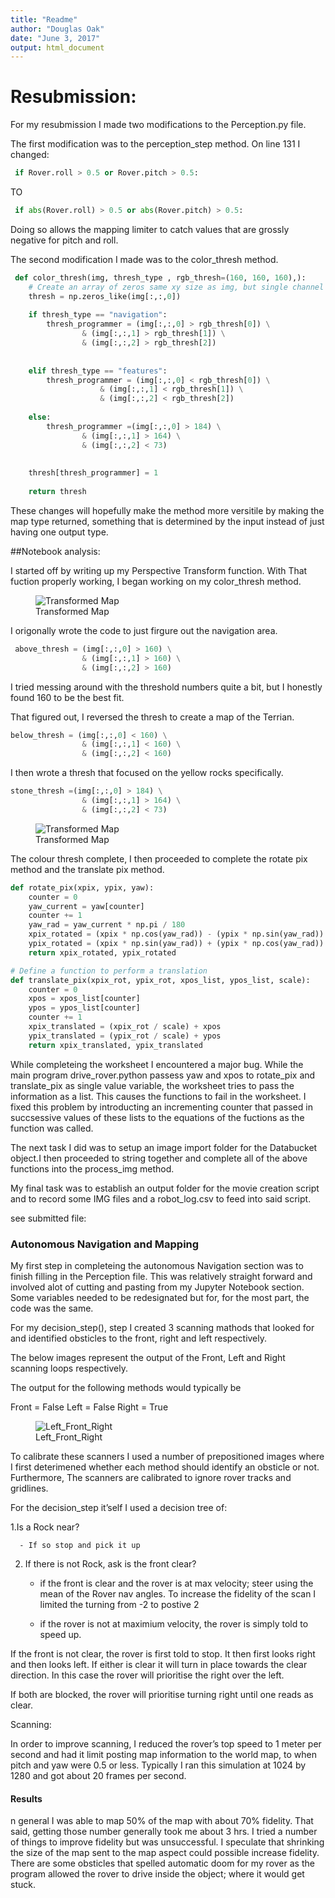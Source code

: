 ```yaml
---
title: "Readme"
author: "Douglas Oak"
date: "June 3, 2017"
output: html_document
---
```

# Resubmission:

For my resubmission I made two modifications to the Perception.py file.

The first modification was to the perception_step method. On line 131 I changed:

```python
 if Rover.roll > 0.5 or Rover.pitch > 0.5:
```


TO

```python
 if abs(Rover.roll) > 0.5 or abs(Rover.pitch) > 0.5:
```
Doing so allows the mapping limiter to catch values that are grossly negative for pitch and roll.

The second modification  I made was to the color_thresh method.


```python
 def color_thresh(img, thresh_type , rgb_thresh=(160, 160, 160),):
    # Create an array of zeros same xy size as img, but single channel
    thresh = np.zeros_like(img[:,:,0])
    
    if thresh_type == "navigation":
        thresh_programmer = (img[:,:,0] > rgb_thresh[0]) \
                & (img[:,:,1] > rgb_thresh[1]) \
                & (img[:,:,2] > rgb_thresh[2])
       
    
    elif thresh_type == "features":
        thresh_programmer = (img[:,:,0] < rgb_thresh[0]) \
                    & (img[:,:,1] < rgb_thresh[1]) \
                    & (img[:,:,2] < rgb_thresh[2])
    
    else:
        thresh_programmer =(img[:,:,0] > 184) \
                & (img[:,:,1] > 164) \
                & (img[:,:,2] < 73)
        
         
    thresh[thresh_programmer] = 1
   
    return thresh
```
These changes will hopefully make the method more versitile by making the map type returned, something that is determined by the input instead of just having one output type.

##Notebook analysis:

  I started off by writing up my Perspective Transform function. With That fuction properly working, I began working on my color_thresh method. 
  
  ![Transformed Map](Transform.png)
  
  I origonally wrote the code to just firgure out the navigation area. 
 
```python
 above_thresh = (img[:,:,0] > 160) \
                & (img[:,:,1] > 160) \
                & (img[:,:,2] > 160)
```

 I tried messing around with the threshold numbers quite a bit, but I honestly found 160 to be the best fit. 
  
  That figured out, I reversed the thresh to create a map of the Terrian. 
  
```python
below_thresh = (img[:,:,0] < 160) \
                & (img[:,:,1] < 160) \
                & (img[:,:,2] < 160)
```
  
  I then wrote a thresh that focused on the yellow rocks specifically.
  
  
```python
stone_thresh =(img[:,:,0] > 184) \
                & (img[:,:,1] > 164) \
                & (img[:,:,2] < 73)
```

 ![Transformed Map](Navigational_area.png)

The colour thresh complete, I then proceeded to complete the rotate pix method and the translate pix method.

```python
def rotate_pix(xpix, ypix, yaw):
    counter = 0
    yaw_current = yaw[counter]
    counter += 1
    yaw_rad = yaw_current * np.pi / 180    
    xpix_rotated = (xpix * np.cos(yaw_rad)) - (ypix * np.sin(yaw_rad))
    ypix_rotated = (xpix * np.sin(yaw_rad)) + (ypix * np.cos(yaw_rad))
    return xpix_rotated, ypix_rotated

# Define a function to perform a translation
def translate_pix(xpix_rot, ypix_rot, xpos_list, ypos_list, scale): 
    counter = 0
    xpos = xpos_list[counter]
    ypos = ypos_list[counter]
    counter += 1
    xpix_translated = (xpix_rot / scale) + xpos
    ypix_translated = (ypix_rot / scale) + ypos
    return xpix_translated, ypix_translated
```
While completeing the worksheet I encountered a major bug. While the main program drive_rover.python passess yaw and xpos to rotate_pix and translate_pix as single value variable, the worksheet tries to pass the information as a list. This causes the functions to fail in the worksheet. I fixed this problem by introducting an incrementing counter that passed in succsessive values of these lists to the equations of the fuctions as the function was called. 

The next task I did was to setup an image import folder for the Databucket object.I then proceeded to string together and complete all of the above functions into the process_img method.

My final task was to establish an output folder for the movie creation script and to record some IMG files and a robot_log.csv to feed into said script.

see submitted file:

### Autonomous Navigation and Mapping

My first step in completeing the autonomous Navigation section was to finish filling in the Perception file. This was relatively straight forward and involved alot of cutting and pasting from my Jupyter Notebook section. Some variables needed to be redesignated but for, for the most part, the code was the same.

For my decision_step(), step I created 3 scanning mathods that looked for and identified obsticles to the front, right and left respectively.

The below images represent the output of the Front, Left and Right scanning loops respectively. 

The output for the following methods would typically be 

Front = False
Left = False
Right = True

 ![Left_Front_Right](Front_Left_Right.png)
 
 To calibrate these scanners I used a number of prepositioned images where I first deterimened whether each method should identify an obsticle or not. Furthermore, The scanners are calibrated to ignore rover tracks and gridlines.
 
For the decision_step it'self I used a decision tree of:

1.Is a Rock near?
      
      - If so stop and pick it up

2. If there is not Rock, ask is the front clear?
      
      - if the front is clear and the rover is at max velocity; steer using the mean of the         Rover nav angles. To increase the fidelity of the scan I limited the turning from          -2 to postive 2
      
      - if the rover is not at maximium velocity, the rover is simply told to speed up.

If the front is not clear, the rover is first told to stop. It then first looks right and then looks left. If either is clear it will turn in place towards the clear direction. In this case the rover will prioritise the right over the left.

If both are blocked, the rover will prioritise turning right until one reads as clear.

Scanning: 

In order to improve scanning, I reduced the rover's top speed to 1 meter per second and had it limit posting map information to the world map, to when pitch and yaw were 0.5 or less. Typically I ran this simulation at 1024 by 1280 and got about 20 frames per second.

#### Results

n general I was able to map 50% of the map with about 70% fidelity. That said, getting those number generally took me about 3 hrs. I tried a number of things to improve fidelity but was unsuccessful. I speculate that shrinking the size of the map sent to the map aspect could possible increase fidelity. There are some obsticles that spelled automatic doom for my rover as the program allowed the rover to drive inside the object; where it would get stuck.
      
      